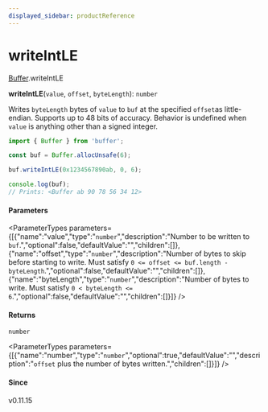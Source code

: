 ```yaml
---
displayed_sidebar: productReference
---
```



# writeIntLE

[Buffer](../../interfaces/Buffer.mdx).writeIntLE

**writeIntLE**(`value`, `offset`, `byteLength`): `number`

Writes `byteLength` bytes of `value` to `buf` at the specified `offset`as little-endian. Supports up to 48 bits of accuracy. Behavior is undefined
when `value` is anything other than a signed integer.

```js
import { Buffer } from 'buffer';

const buf = Buffer.allocUnsafe(6);

buf.writeIntLE(0x1234567890ab, 0, 6);

console.log(buf);
// Prints: <Buffer ab 90 78 56 34 12>
```

#### Parameters

<ParameterTypes parameters={[{"name":"value","type":"`number`","description":"Number to be written to `buf`.","optional":false,"defaultValue":"","children":[]},{"name":"offset","type":"`number`","description":"Number of bytes to skip before starting to write. Must satisfy `0 <= offset <= buf.length - byteLength`.","optional":false,"defaultValue":"","children":[]},{"name":"byteLength","type":"`number`","description":"Number of bytes to write. Must satisfy `0 < byteLength <= 6`.","optional":false,"defaultValue":"","children":[]}]} />

#### Returns

`number`

<ParameterTypes parameters={[{"name":"number","type":"`number`","optional":true,"defaultValue":"","description":"`offset` plus the number of bytes written.","children":[]}]} />

#### Since

v0.11.15
